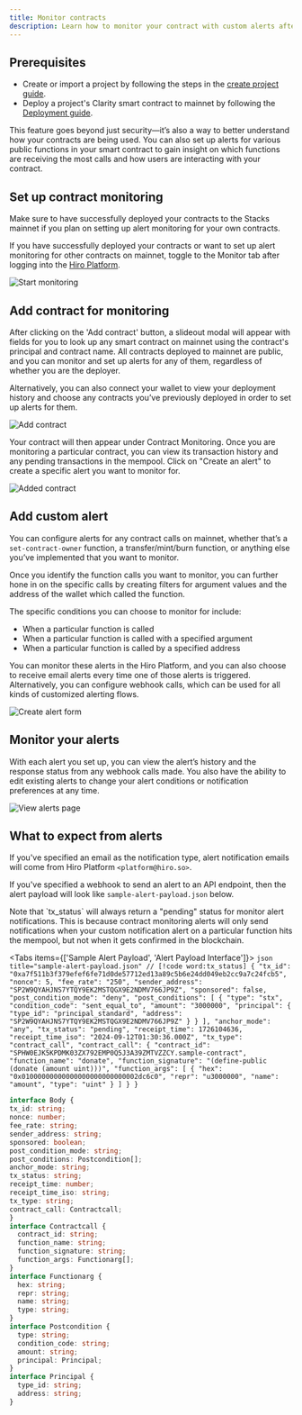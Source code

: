 ```yaml
---
title: Monitor contracts
description: Learn how to monitor your contract with custom alerts after you deploy to mainnet.
---
```


## Prerequisites

- Create or import a project by following the steps in the [create project guide](/stacks/platform/guides/create-project).
- Deploy a project's Clarity smart contract to mainnet by following the [Deployment guide](/stacks/platform/guides/deploy-project).

This feature goes beyond just security—it’s also a way to better understand how your contracts are being used. You can also set up alerts for various public functions in your smart contract to gain insight on which functions are receiving the most calls and how users are interacting with your contract.

## Set up contract monitoring

<Callout title="Note">
  Make sure to have successfully deployed your contracts to the Stacks mainnet if you plan on setting up alert monitoring for your own contracts.
</Callout>

If you have successfully deployed your contracts or want to set up alert monitoring for other contracts on mainnet, toggle to the Monitor tab after logging into the [Hiro Platform](https://platform.hiro.so).

![Start monitoring](../images/contract-monitoring/start-monitoring.png)

## Add contract for monitoring

After clicking on the 'Add contract' button, a slideout modal will appear with fields for you to look up any smart contract on mainnet using the contract's principal and contract name. All contracts deployed to mainnet are public, and you can monitor and set up alerts for any of them, regardless of whether you are the deployer.

Alternatively, you can also connect your wallet to view your deployment history and choose any contracts you’ve previously deployed in order to set up alerts for them.

![Add contract](../images/contract-monitoring/add-contract.png)

Your contract will then appear under Contract Monitoring. Once you are monitoring a particular contract, you can view its transaction history and any pending transactions in the mempool. Click on "Create an alert" to create a specific alert you want to monitor for. 

![Added contract](../images/contract-monitoring/added-contract.png)

## Add custom alert

You can configure alerts for any contract calls on mainnet, whether that’s a `set-contract-owner` function, a transfer/mint/burn function, or anything else you’ve implemented that you want to monitor.

Once you identify the function calls you want to monitor, you can further hone in on the specific calls by creating filters for argument values and the address of the wallet which called the function. 

The specific conditions you can choose to monitor for include:

- When a particular function is called
- When a particular function is called with a specified argument
- When a particular function is called by a specified address

You can monitor these alerts in the Hiro Platform, and you can also choose to receive email alerts every time one of those alerts is triggered. Alternatively, you can configure webhook calls, which can be used for all kinds of customized alerting flows.

![Create alert form](../images/contract-monitoring/create-alert-form.png)

## Monitor your alerts

With each alert you set up, you can view the alert’s history and the response status from any webhook calls made. You also have the ability to edit existing alerts to change your alert conditions or notification preferences at any time.

![View alerts page](../images/contract-monitoring/view-alerts-page.png)

## What to expect from alerts

If you've specified an email as the notification type, alert notification emails will come from Hiro Platform `<platform@hiro.so>`.

If you've specified a webhook to send an alert to an API endpoint, then the alert payload will look like `sample-alert-payload.json` below.

<Callout type="info">
  Note that `tx_status` will always return a "pending" status for monitor alert notifications. This is because contract monitoring alerts will only send notifications when your custom notification alert on a particular function hits the mempool, but not when it gets confirmed in the blockchain.
</Callout>

<Tabs items={['Sample Alert Payload', 'Alert Payload Interface']}>
  <Tab value="Sample Alert Payload">
    ```json title="sample-alert-payload.json"
    // [!code word:tx_status]
    {
      "tx_id": "0xa7f511b3f379efef6fe71d0de57712ed13a89c5b6e24dd049eb2cc9a7c24fcb5",
      "nonce": 5,
      "fee_rate": "250",
      "sender_address": "SP2W9QYAHJNS7YTQY9EK2MSTQGX9E2NDMV766JP9Z",
      "sponsored": false,
      "post_condition_mode": "deny",
      "post_conditions": [
        {
          "type": "stx",
          "condition_code": "sent_equal_to",
          "amount": "3000000",
          "principal": {
            "type_id": "principal_standard",
            "address": "SP2W9QYAHJNS7YTQY9EK2MSTQGX9E2NDMV766JP9Z"
          }
        }
      ],
      "anchor_mode": "any",
      "tx_status": "pending",
      "receipt_time": 1726104636,
      "receipt_time_iso": "2024-09-12T01:30:36.000Z",
      "tx_type": "contract_call",
      "contract_call": {
        "contract_id": "SPHW0EJK5KPDMK03ZX792EMP0Q5J3A39ZMTVZZCY.sample-contract",
        "function_name": "donate",
        "function_signature": "(define-public (donate (amount uint)))",
        "function_args": [
          {
            "hex": "0x01000000000000000000000000002dc6c0",
            "repr": "u3000000",
            "name": "amount",
            "type": "uint"
          }
        ]
      }
    }
    ```
  </Tab>
  <Tab value="Alert Payload Interface">
  ```ts title="sample-alert-interface.ts"
  interface Body {
  tx_id: string;
  nonce: number;
  fee_rate: string;
  sender_address: string;
  sponsored: boolean;
  post_condition_mode: string;
  post_conditions: Postcondition[];
  anchor_mode: string;
  tx_status: string;
  receipt_time: number;
  receipt_time_iso: string;
  tx_type: string;
  contract_call: Contractcall;
  }
  interface Contractcall {
    contract_id: string;
    function_name: string;
    function_signature: string;
    function_args: Functionarg[];
  }
  interface Functionarg {
    hex: string;
    repr: string;
    name: string;
    type: string;
  }
  interface Postcondition {
    type: string;
    condition_code: string;
    amount: string;
    principal: Principal;
  }
  interface Principal {
    type_id: string;
    address: string;
  }
  ```
  </Tab>
</Tabs>